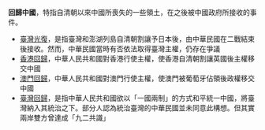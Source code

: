 '''回歸中國'''，特指自清朝以來中國所喪失的一些領土，在之後被中國政府所接收的事件。
* [[臺灣光復|臺灣光復]]，是指臺灣和澎湖列島自清朝割讓予日本後，由中華民國在二戰結束後接收。然而，中華民國當時有否依法取得臺灣主權，仍存在爭議
* [[香港回歸|香港回歸]]，中華人民共和國對香港行使主權，使香港自清朝割讓英國後主權移交中國
* [[澳門回歸|澳門回歸]]，中華人民共和國對澳門行使主權，使澳門被葡萄牙佔領後政權移交中國
* [[臺灣回歸|臺灣回歸]]，是指中華人民共和國欲以「一國兩制」的方式和平統一中國，將臺灣納入其統治之下。部分人認為統治臺灣的中華民國並未同意此構想。但其實兩岸雙方曾達成「九二共識」
{{Disambiguation|Cat=四字消歧义}}